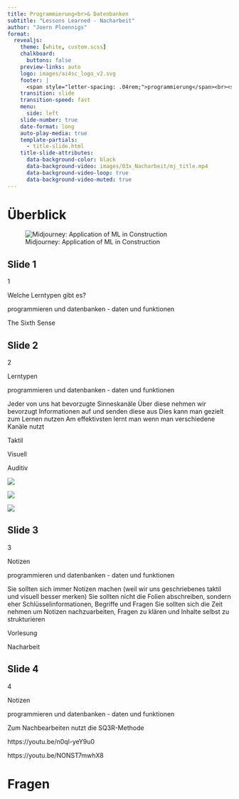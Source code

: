 ```yaml
---
title: Programmierung<br>& Datenbanken
subtitle: "Lessons Learned - Nacharbeit"
author: "Joern Ploennigs"
format:
  revealjs:
    theme: [white, custom.scss]
    chalkboard: 
      buttons: false
    preview-links: auto
    logo: images/ai4sc_logo_v2.svg
    footer: |
      <span style="letter-spacing: .04rem;">programmierung</span><br><span style="letter-spacing: .0rem;">und datenbanken</span>
    transition: slide
    transition-speed: fast
    menu:
      side: left
    slide-number: true
    date-format: long
    auto-play-media: true
    template-partials:
      - title-slide.html
    title-slide-attributes:
      data-background-color: black
      data-background-video: images/03x_Nacharbeit/mj_title.mp4
      data-background-video-loop: true
      data-background-video-muted: true
---
```


 
# Überblick {background="#333"}
<div class="midjourneyXX_frame">
![Midjourney: Application of ML in Construction](images/ueberblick/mj_application_of_machine_learning_in_construction.png){class="midjourneyXX"}
</div>



## Slide 1


1

Welche Lerntypen  gibt es?

programmieren und datenbanken - daten und funktionen

The Sixth Sense

## Slide 2


2

Lerntypen

programmieren und datenbanken - daten und funktionen

Jeder von uns hat bevorzugte Sinneskanäle
Über diese nehmen wir bevorzugt Informationen auf und senden diese aus
Dies kann man gezielt zum Lernen nutzen
Am effektivsten lernt man wenn man verschiedene Kanäle nutzt

Taktil

Visuell

Auditiv

![](images/03x_Nacharbeit/image_1.png)

![](images/03x_Nacharbeit/image_2.png)

![](images/03x_Nacharbeit/image_3.png)

## Slide 3


3

Notizen

programmieren und datenbanken - daten und funktionen

Sie sollten sich immer Notizen machen (weil wir uns geschriebenes taktil und visuell besser merken)
Sie sollten nicht die Folien abschreiben, sondern eher Schlüsselinformationen, Begriffe und Fragen
Sie sollten sich die Zeit nehmen um Notizen nachzuarbeiten,  Fragen zu klären und Inhalte selbst zu strukturieren

Vorlesung

Nacharbeit

## Slide 4


4

Notizen

programmieren und datenbanken - daten und funktionen

Zum Nachbearbeiten nutzt die SQ3R-Methode

https://youtu.be/n0ql-yeY9u0

https://youtu.be/NONST7mwhX8



# Fragen {background="#000" background-video="images/mj_questions.mp4" background-video-loop="true" background-video-muted="true"} 
